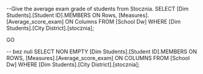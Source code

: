 --Give the average exam grade of students from Stocznia.
SELECT
    [Dim Students].[Student ID].MEMBERS ON Rows,
    [Measures].[Average_score_exam] ON Columns
FROM
    [School Dw]
WHERE
    [Dim Students].[City District].[stocznia];

GO

-- bez nuli
SELECT
    NON EMPTY [Dim Students].[Student ID].MEMBERS ON ROWS,
    [Measures].[Average_score_exam] ON COLUMNS
FROM [School Dw]
WHERE [Dim Students].[City District].[stocznia];
